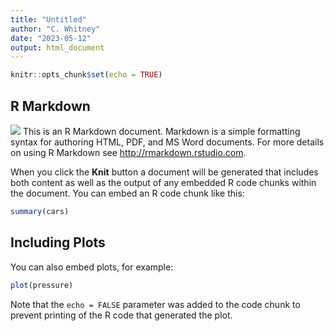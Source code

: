 ```yaml
---
title: "Untitled"
author: "C. Whitney"
date: "2023-05-12"
output: html_document
---
```


```r
knitr::opts_chunk$set(echo = TRUE)
```

## R Markdown

![](Screenshot 2023-05-12 at 11.57.08.png)
This is an R Markdown document. Markdown is a simple formatting syntax for authoring HTML, PDF, and MS Word documents. For more details on using R Markdown see <http://rmarkdown.rstudio.com>.

When you click the **Knit** button a document will be generated that includes both content as well as the output of any embedded R code chunks within the document. You can embed an R code chunk like this:

```r
summary(cars)
```

## Including Plots

You can also embed plots, for example:

```r
plot(pressure)
```

Note that the `echo = FALSE` parameter was added to the code chunk to prevent printing of the R code that generated the plot.
